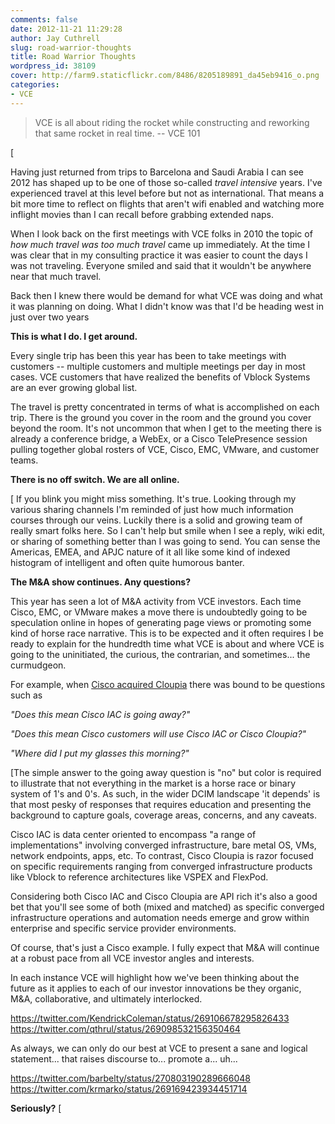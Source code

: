 ```yaml
---
comments: false
date: 2012-11-21 11:29:28
author: Jay Cuthrell
slug: road-warrior-thoughts
title: Road Warrior Thoughts
wordpress_id: 38109
cover: http://farm9.staticflickr.com/8486/8205189891_da45eb9416_o.png
categories:
- VCE
---
```


> VCE is all about riding the rocket while constructing and reworking that same rocket in real time. -- VCE 101


[

Having just returned from trips to Barcelona and Saudi Arabia I can see 2012 has shaped up to be one of those so-called _travel intensive_ years. I've experienced travel at this level before but not as international. That means a bit more time to reflect on flights that aren't wifi enabled and watching more inflight movies than I can recall before grabbing extended naps.

When I look back on the first meetings with VCE folks in 2010 the topic of _how much travel was too much travel_ came up immediately. At the time I was clear that in my consulting practice it was easier to count the days I was not traveling. Everyone smiled and said that it wouldn't be anywhere near that much travel.

Back then I knew there would be demand for what VCE was doing and what it was planning on doing. What I didn't know was that I'd be heading west in just over two years

**This is what I do. I get around.**

Every single trip has been this year has been to take meetings with customers -- multiple customers and multiple meetings per day in most cases. VCE customers that have realized the benefits of Vblock Systems are an ever growing global list.

The travel is pretty concentrated in terms of what is accomplished on each trip. There is the ground you cover in the room and the ground you cover beyond the room. It's not uncommon that when I get to the meeting there is already a conference bridge, a WebEx, or a Cisco TelePresence session pulling together global rosters of VCE, Cisco, EMC, VMware, and customer teams.

**There is no off switch. We are all online.**

[
If you blink you might miss something. It's true. Looking through my various sharing channels I'm reminded of just how much information courses through our veins. Luckily there is a solid and growing team of really smart folks here. So I can't help but smile when I see a reply, wiki edit, or sharing of something better than I was going to send. You can sense the Americas, EMEA, and APJC nature of it all like some kind of indexed histogram of intelligent and often quite humorous banter.

**The M&A show continues. Any questions?**

This year has seen a lot of M&A activity from VCE investors. Each time Cisco, EMC, or VMware makes a move there is undoubtedly going to be speculation online in hopes of generating page views or promoting some kind of horse race narrative. This is to be expected and it often requires I be ready to explain for the hundredth time what VCE is about and where VCE is going to the uninitiated, the curious, the contrarian, and sometimes... the curmudgeon.

For example, when [Cisco acquired Cloupia](http://blog.vmforsp.com/2012/11/cisco-acquires-cloupia-no-such-thing-as-too-many-choices-2/) there was bound to be questions such as

_"Does this mean Cisco IAC is going away?"_

_"Does this mean Cisco customers will use Cisco IAC or Cisco Cloupia?"_

_"Where did I put my glasses this morning?"_

[The simple answer to the going away question is "no" but color is required to illustrate that not everything in the market is a horse race or binary system of 1's and 0's. As such, in the wider DCIM landscape 'it depends' is that most pesky of responses that requires education and presenting the background to capture goals, coverage areas, concerns, and any caveats.

Cisco IAC is data center oriented to encompass "a range of implementations" involving converged infrastructure, bare metal OS, VMs, network endpoints, apps, etc. To contrast, Cisco Cloupia is razor focused on specific requirements ranging from converged infrastructure products like Vblock to reference architectures like VSPEX and FlexPod.

Considering both Cisco IAC and Cisco Cloupia are API rich it's also a good bet that you'll see some of both (mixed and matched) as specific converged infrastructure operations and automation needs emerge and grow within enterprise and specific service provider environments.

Of course, that's just a Cisco example. I fully expect that M&A will continue at a robust pace from all VCE investor angles and interests.

In each instance VCE will highlight how we've been thinking about the future as it applies to each of our investor innovations be they organic, M&A, collaborative, and ultimately interlocked.

https://twitter.com/KendrickColeman/status/269106678295826433
https://twitter.com/qthrul/status/269098532156350464

As always, we can only do our best at VCE to present a sane and logical statement... that raises discourse to... promote a... uh...

https://twitter.com/barbelty/status/270803190289666048 
https://twitter.com/krmarko/status/269169423934451714 

**Seriously?**
[
